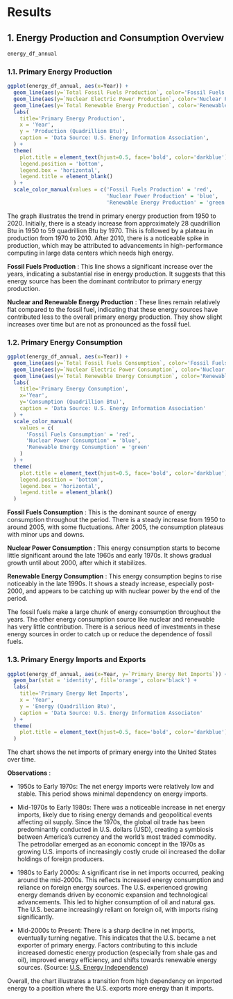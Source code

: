 # Results
## 1. Energy Production and Consumption Overview

```r
energy_df_annual
```

### 1.1. Primary Energy Production

```r
ggplot(energy_df_annual, aes(x=Year)) + 
  geom_line(aes(y=`Total Fossil Fuels Production`, color='Fossil Fuels Production')) +
  geom_line(aes(y=`Nuclear Electric Power Production`, color='Nuclear Power Production')) +
  geom_line(aes(y=`Total Renewable Energy Production`, color='Renewable Energy Production')) +
  labs(
    title='Primary Energy Production',
    x = 'Year',
    y = 'Production (Quadrillion Btu)',
    caption = 'Data Source: U.S. Energy Information Association',
  ) + 
  theme(
    plot.title = element_text(hjust=0.5, face='bold', color='darkblue'),
    legend.position = 'bottom',
    legend.box = 'horizontal',
    legend.title = element_blank()
  ) +
  scale_color_manual(values = c('Fossil Fuels Production' = 'red', 
                                'Nuclear Power Production' = 'blue', 
                                'Renewable Energy Production' = 'green'))
```

The graph illustrates the trend in primary energy production from 1950 to 2020. Initially, there is a steady increase from approximately 28 quadrillion Btu in 1950 to 59 quadrillion Btu by 1970. This is followed by a plateau in production from 1970 to 2010. After 2010, there is a noticeable spike in production, which may be attributed to advancements in high-performance computing in large data centers which needs high energy.

**Fossil Fuels Production** : This line shows a significant increase over the years, indicating a substantial rise in energy production. It suggests that this energy source has been the dominant contributor to primary energy production.

**Nuclear and Renewable Energy Production** : These lines remain relatively flat compared to the fossil fuel, indicating that these energy sources have contributed less to the overall primary energy production. They show slight increases over time but are not as pronounced as the fossil fuel.

### 1.2. Primary Energy Consumption

```r
ggplot(energy_df_annual, aes(x=Year)) +
  geom_line(aes(y=`Total Fossil Fuels Consumption`, color='Fossil Fuels Consumption')) +
  geom_line(aes(y=`Nuclear Electric Power Consumption`, color='Nuclear Power Consumption')) +
  geom_line(aes(y=`Total Renewable Energy Consumption`, color='Renewable Energy Consumption')) +
  labs(
    title='Primary Energy Consumption',
    x='Year',
    y='Consumption (Quadrillion Btu)',
    caption = 'Data Source: U.S. Energy Information Association'
  ) + 
  scale_color_manual(
    values = c(
      'Fossil Fuels Consumption' = 'red',
      'Nuclear Power Consumption' = 'blue',
      'Renewable Energy Consumption' = 'green'
    )
  ) +
  theme(
    plot.title = element_text(hjust=0.5, face='bold', color='darkblue'),
    legend.position = 'bottom',
    legend.box = 'horizontal',
    legend.title = element_blank()
  )
```

**Fossil Fuels Consumption** : This is the dominant source of energy consumption throughout the period. There is a steady increase from 1950 to around 2005, with some fluctuations. After 2005, the consumption plateaus with minor ups and downs.

**Nuclear Power Consumption** : This energy consumption starts to become little significant around the late 1960s and early 1970s. It shows gradual growth until about 2000, after which it stabilizes.

**Renewable Energy Consumption** : This energy consumption begins to rise noticeably in the late 1990s. It shows a steady increase, especially post-2000, and appears to be catching up with nuclear power by the end of the period.

The fossil fuels make a large chunk of energy consumption throughout the years. The other energy consumption source like nuclear and renewable has very little contribution. There is a serious need of investments in these energy sources in order to catch up or reduce the dependence of fossil fuels.

### 1.3. Primary Energy Imports and Exports

```r
ggplot(energy_df_annual, aes(x=Year, y=`Primary Energy Net Imports`)) + 
  geom_bar(stat = 'identity', fill='orange', color='black') + 
  labs(
    title='Primary Energy Net Imports',
    x = 'Year',
    y = 'Energy (Quadrillion Btu)',
    caption = 'Data Source: U.S. Energy Information Associaton'
  ) + 
  theme(
    plot.title = element_text(hjust=0.5, face='bold', color='darkblue'),
  )
```

The chart shows the net imports of primary energy into the United States over time.

**Observations** :

-   1950s to Early 1970s: The net energy imports were relatively low and stable. This period shows minimal dependency on energy imports.

-   Mid-1970s to Early 1980s: There was a noticeable increase in net energy imports, likely due to rising energy demands and geopolitical events affecting oil supply. Since the 1970s, the global oil trade has been predominantly conducted in U.S. dollars (USD), creating a symbiosis between America's currency and the world's most traded commodity. The petrodollar emerged as an economic concept in the 1970s as growing U.S. imports of increasingly costly crude oil increased the dollar holdings of foreign producers.

-   1980s to Early 2000s: A significant rise in net imports occurred, peaking around the mid-2000s. This reflects increased energy consumption and reliance on foreign energy sources. The U.S. experienced growing energy demands driven by economic expansion and technological advancements. This led to higher consumption of oil and natural gas. The U.S. became increasingly reliant on foreign oil, with imports rising significantly.

-   Mid-2000s to Present: There is a sharp decline in net imports, eventually turning negative. This indicates that the U.S. became a net exporter of primary energy. Factors contributing to this include increased domestic energy production (especially from shale gas and oil), improved energy efficiency, and shifts towards renewable energy sources. (Source: [U.S. Energy Independence](https://en.wikipedia.org/wiki/United_States_energy_independence))

Overall, the chart illustrates a transition from high dependency on imported energy to a position where the U.S. exports more energy than it imports.
